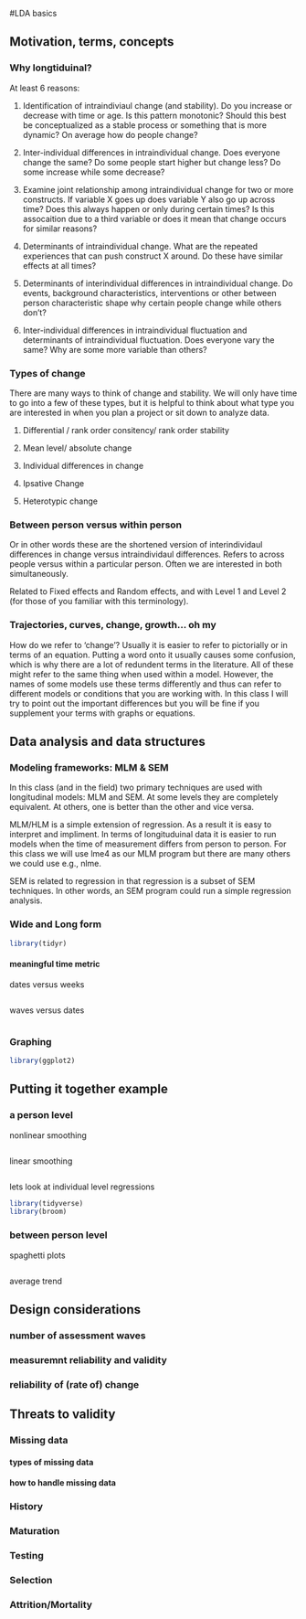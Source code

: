#LDA basics

## Motivation, terms, concepts 
### Why longtiduinal? 

At least 6 reasons:

1. Identification of intraindiviaul change (and stability). Do you increase or decrease with time or age. Is this pattern monotonic? Should this best be conceptualized as a stable process or something that is more dynamic? On average how do people change? 

2. Inter-individual differences in intraindividual change. Does everyone change the same? Do some people start higher but change less? Do some increase while some decrease? 

3. Examine joint relationship among intraindividual change for two or more constructs. If variable X goes up does variable Y also go up across time? Does this always happen or only during certain times? Is this assocaition due to a third variable or does it mean that change occurs for similar reasons?  

4. Determinants of intraindividual change. What are the repeated experiences that can push construct X around. Do these have similar effects at all times? 

5. Determinants of interindividual differences in intraindividual change. Do events, background characteristics, interventions or other between person characteristic shape why certain people change while others don't? 

6. Inter-individual differences in intraindividual fluctuation and determinants of intraindividual fluctuation. Does everyone vary the same? Why are some more variable than others? 

### Types of change

There are many ways to think of change and stability. We will only have time to go into a few of these types, but it is helpful to think about what type you are interested in when you plan a project or sit down to analyze data. 

1. Differential / rank order consitency/ rank order stability

2. Mean level/ absolute change

3. Individual differences in change

4. Ipsative Change

5. Heterotypic change

### Between person versus within person

Or in other words these are the shortened version of interindividaul differences in change versus intraindividaul differences. Refers to across people versus within a particular person. Often we are interested in both simultaneously. 

Related to Fixed effects and Random effects, and with Level 1 and Level 2 (for those of you familiar with this terminology). 

### Trajectories, curves, change, growth... oh my

How do we refer to 'change'? Usually it is easier to refer to pictorially or in terms of an equation. Putting a word onto it usually causes some confusion, which is why there are a lot of redundent terms in the literature. All of these might refer to the same thing when used within a model. However, the names of some models use these terms differently and thus can refer to different models or conditions that you are working with. In this class I will try to point out the important differences but you will be fine if you supplement your terms with graphs or equations.


## Data analysis and data structures

### Modeling frameworks: MLM & SEM
In this class (and in the field) two primary techniques are used with longitudinal models: MLM and SEM. At some levels they are completely equivalent. At others, one is better than the other and vice versa. 

MLM/HLM is a simple extension of regression. As a result it is easy to interpret and impliment. In terms of longituduinal data it is easier to run models when the time of measurement differs from person to person. For this class we will use lme4 as our MLM program but there are many others we could use e.g., nlme. 

SEM is related to regression in that regression is a subset of SEM techniques. In other words, an SEM program could run a simple regression analysis. 

### Wide and Long form

```r
library(tidyr)
```


#### meaningful time metric

dates versus weeks
```r

```

waves versus dates
```r

```



### Graphing

```r
library(ggplot2)
```


## Putting it together example

### a person level

nonlinear smoothing

```r

```


linear smoothing

```r

```

lets look at individual level regressions


```r
library(tidyverse)
library(broom)


```


### between person level

spaghetti plots 
```r

```

average trend


## Design considerations

### number of assessment waves

### measuremnt reliability and validity

### reliability of (rate of) change


## Threats to validity

### Missing data

#### types of missing data
#### how to handle missing data

###  History 
###  Maturation 
###  Testing 
###  Selection 
###  Attrition/Mortality




